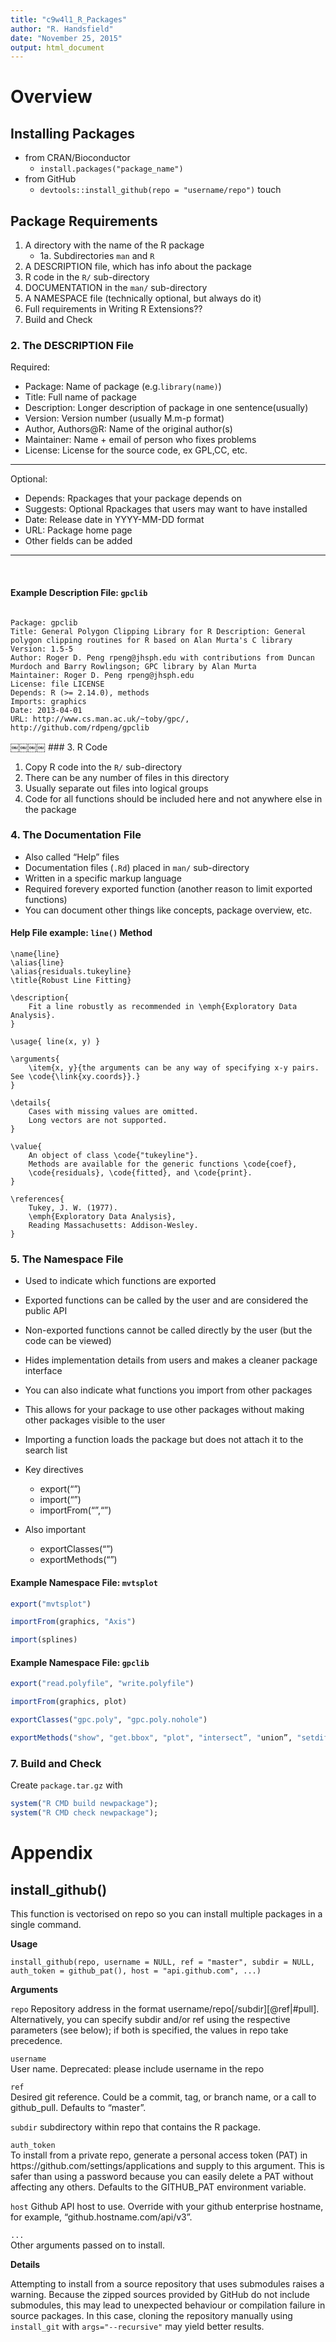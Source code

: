 ```yaml
---
title: "c9w4l1_R_Packages"
author: "R. Handsfield"
date: "November 25, 2015"
output: html_document
---
```


# Overview

## Installing Packages

* from CRAN/Bioconductor
	+ `install.packages("package_name")`
* from GitHub 
	+ `devtools::install_github(repo = "username/repo")`
touch

## Package Requirements

1. A directory with the name of the R package
	+ 1a. Subdirectories `man` and `R`
2. A DESCRIPTION file, which has info about the package  
3. R code in the `R/` sub-directory
4. DOCUMENTATION in the `man/` sub-directory
5. A NAMESPACE file (technically optional, but always do it)
6. Full requirements in Writing R Extensions??
7. Build and Check

### 2. The DESCRIPTION File

Required: 

* Package: Name of package (e.g.`library(name)`)
* Title: Full name of package
* Description: Longer description of package in one sentence(usually) 
* Version: Version number (usually M.m-p format)
* Author, Authors@R: Name of the original author(s)
* Maintainer: Name + email of person who fixes problems
* License: License for the source code, ex GPL,CC, etc.

---

Optional:

* Depends: Rpackages that your package depends on
* Suggests: Optional Rpackages that users may want to have installed
* Date: Release date in YYYY-MM-DD format
* URL: Package home page
* Other fields can be added

---

<br />

#### Example Description File: `gpclib`
```

Package: gpclib
Title: General Polygon Clipping Library for R Description: General polygon clipping routines for R based on Alan Murta's C library
Version: 1.5-5
Author: Roger D. Peng rpeng@jhsph.edu with contributions from Duncan Murdoch and Barry Rowlingson; GPC library by Alan Murta
Maintainer: Roger D. Peng rpeng@jhsph.edu
License: file LICENSE
Depends: R (>= 2.14.0), methods
Imports: graphics
Date: 2013-04-01
URL: http://www.cs.man.ac.uk/~toby/gpc/, http://github.com/rdpeng/gpclib
```
￼￼￼￼
### 3. R Code

1. Copy R code into the `R/` sub-directory
2. There can be any number of files in this directory
3. Usually separate out files into logical groups
4. Code for all functions should be included here and not anywhere else in the package

### 4. The Documentation File

* Also called "Help" files
* Documentation files (`.Rd`) placed in `man/` sub-directory 
* Written in a specific markup language
* Required forevery exported function (another reason to limit exported functions)
* You can document other things like concepts, package overview, etc.

#### Help File example: `line()` Method

```
\name{line}
\alias{line} 
\alias{residuals.tukeyline} 
\title{Robust Line Fitting} 

\description{
	Fit a line robustly as recommended in \emph{Exploratory Data Analysis}. 
}

\usage{ line(x, y) } 

\arguments{
	\item{x, y}{the arguments can be any way of specifying x-y pairs. See \code{\link{xy.coords}}.}
}

\details{
	Cases with missing values are omitted.
	Long vectors are not supported. 
}

\value{
	An object of class \code{"tukeyline"}.
	Methods are available for the generic functions \code{coef},
	\code{residuals}, \code{fitted}, and \code{print}. 
}

\references{
	Tukey, J. W. (1977). 
	\emph{Exploratory Data Analysis}, 
	Reading Massachusetts: Addison-Wesley.
}

```


### 5. The Namespace File

* Used to indicate which functions are exported
* Exported functions can be called by the user and are considered the public API
* Non-exported functions cannot be called directly by the user (but the code can be viewed)
* Hides implementation details from users and makes a cleaner package interface
* You can also indicate what functions you import from other packages
* This allows for your package to use other packages without making other packages visible to the user
* Importing a function loads the package but does not attach it to the search list

* Key directives
	+ export("<function>")
	+ import("<package>")
	+ importFrom("<package>","<function>")
* Also important
	+ exportClasses("<class>")
	+ exportMethods("<generic>")

#### Example Namespace File: `mvtsplot`

```r
export("mvtsplot") 

importFrom(graphics, "Axis") 

import(splines)
```


#### Example Namespace File: `gpclib`

```r
export("read.polyfile", "write.polyfile") 

importFrom(graphics, plot) 

exportClasses("gpc.poly", "gpc.poly.nohole")

exportMethods("show", "get.bbox", "plot", "intersect”, "union”, "setdiff", "[", "append.poly", "scale.poly", "area.poly", "get.pts", "coerce", "tristrip", "triangulate")
```

### 7. Build and Check

Create `package.tar.gz` with

```r
system("R CMD build newpackage"); 
system("R CMD check newpackage");
```






# Appendix

## install_github()

This function is vectorised on repo so you can install multiple packages in a single command.

__Usage__

`install_github(repo, username = NULL, ref = "master", subdir = NULL, auth_token = github_pat(), host = "api.github.com", ...)`

__Arguments__

`repo`
Repository address in the format username/repo[/subdir][@ref|#pull]. Alternatively, you can specify subdir and/or ref using the respective parameters (see below); if both is specified, the values in repo take precedence.

`username`	
User name. Deprecated: please include username in the repo

`ref`	
Desired git reference. Could be a commit, tag, or branch name, or a call to github_pull. Defaults to "master".

`subdir`
subdirectory within repo that contains the R package.

`auth_token`	
To install from a private repo, generate a personal access token (PAT) in https://github.com/settings/applications and supply to this argument. This is safer than using a password because you can easily delete a PAT without affecting any others. Defaults to the GITHUB_PAT environment variable.

`host`
Github API host to use. Override with your github enterprise hostname, for example, "github.hostname.com/api/v3".

`...`	
Other arguments passed on to install.

__Details__

Attempting to install from a source repository that uses submodules raises a warning. Because the zipped sources provided by GitHub do not include submodules, this may lead to unexpected behaviour or compilation failure in source packages. In this case, cloning the repository manually using `install_git` with `args="--recursive"` may yield better results.